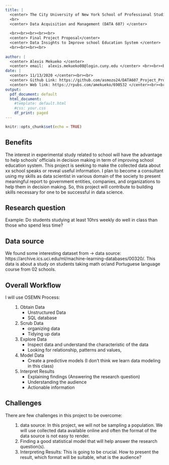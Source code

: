 ```yaml
---
title: |
  <center> The City University of New York School of Professional Studies </center>
  <br>
  <center> Data Acquisition and Management (DATA 607) </center>
  
  <br><br><br><br><br>  
  <center> Final Project Proposal</center>
  <center> Data Insights to Improve school Education System </center>
  <br><br><br><br>
  
author: |
  <center> Alexis Mekueko </center>
  <center> email:  alexis.mekueko08@login.cuny.edu </center> <br><br><br>
date: |
  <center> 11/13/2020 </center><br><br>
  <center> Github Link: https://github.com/asmozo24/DATA607_Project_Proposal </center>
  <center> Web link: https://rpubs.com/amekueko/690532 </center><br><br>
output:
  pdf_document: default
  html_document:
    #template: default.html
    #css: your.css
    df_print: paged
---
```





```r
knitr::opts_chunk$set(echo = TRUE)
```


## Benefits
The interest in experimental study related to school will have the advantage to help schools’ officials in decision making in term of improving school education system. This project is seeking to make the collected data about xx school speaks or reveal useful information. I plan to become a consultant using my skills as data scientist in various domain of the society to present meaningful report to government entities, companies, and organizations to help them in decision making. So, this project will contribute to building skills necessary for one to be successful in data science.

## Research question
Example: Do students studying at least 10hrs weekly do well in class than those who spend less time? 

## Data source
We found some interesting dataset from -> data source: https://archive.ics.uci.edu/ml/machine-learning-databases/00320/. This data is about a study on students taking math or/and Portuguese language course from 02 schools. 

## Overall Workflow
I will use OSEMN Process:
<ol>
1.  Obtain Data
    - Unstructured Data
    - SQL database
2.  Scrub Data
    - organizing data
    - Tidying up data
3.  Explore Data
    - Inspect data and understand the characteristic of the data
    - Looking for relationship, patterns and values, 
4.  Model Data
    - Create a predictive models (I don’t think we learn data modeling in this class)
5.  Interpret Results
    - Explaining findings (Answering the research question)
    - Understanding the audience
    - Actionable information
</ol>
    
## Challenges
There are few challenges in this project to be overcome:
<ol>
1.  data source: In this project, we will not be sampling a population. We will use collected data available online and often the format of the data source is  not easy to render. 
2.  Finding a good statistical model that will help answer the research question(s).
3.  Interpreting Results: This is going to be crucial. How to present the result, which format will be suitable, what is the audience? 
</ol><br>
<br>
<br>